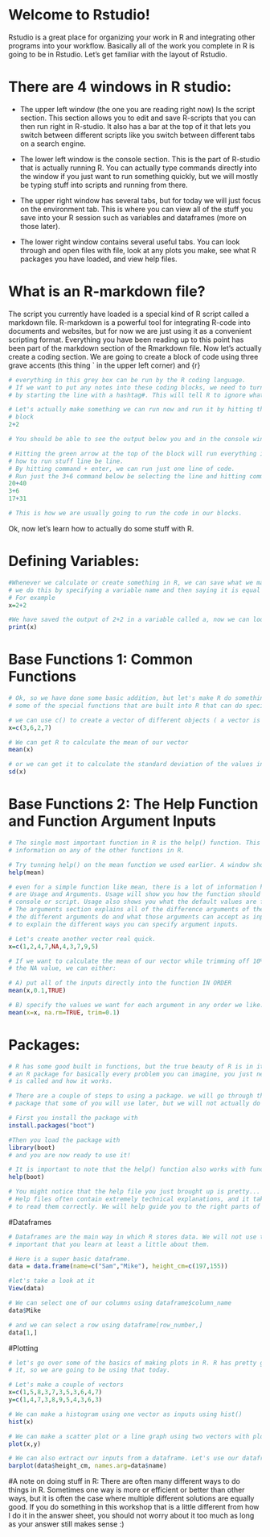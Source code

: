 # Welcome to Rstudio! 
Rstudio is a great place for organizing your work in R and integrating other programs into your workflow. Basically all of the work you complete in R is going to be in Rstudio. Let's get familiar with the layout of Rstudio.

# There are 4 windows in R studio: 
- The upper left window (the one you are reading right now) Is the script section. This section allows you to edit and save R-scripts that you can then run right in R-studio. It also has a bar at the top of it that lets you switch between different scripts like you switch between different tabs on a search engine. 

- The lower left window is the console section. This is the part of R-studio that is actually  running R. You can actually type commands directly into the window if you just want to run something quickly, but we will mostly be typing stuff into scripts and running from there.  

- The upper right window has several tabs, but for today we will just focus on the environment tab. This is where you can view all of the stuff you save into your R session such as variables and dataframes (more on those later).

- The lower right window contains several useful tabs. You can look through and open files with file, look at any plots you make, see what R packages you have loaded, and view help files. 

# What is an R-markdown file?
The script you currently have loaded is a special kind of R script called a markdown file. R-markdown is a powerful tool for integrating R-code into documents and websites, but for now we are just using it as a convenient scripting format. 
Everything you have been reading up to this point has been part of the markdown section of the Rmarkdown file. Now let's actually create a coding section. We are going to create a block of code using three grave accents (this thing ` in the upper left corner) and {r}
```r
# everything in this grey box can be run by the R coding language. 
# If we want to put any notes into these coding blocks, we need to turn them into comments 
# by starting the line with a hashtag#. This will tell R to ignore whatever else is in the line. 

# Let's actually make something we can run now and run it by hitting the green arrow at the top of the 
# block
2+2

# You should be able to see the output below you and in the console window. 
```
```r
# Hitting the green arrow at the top of the block will run everything in the block, but let's figure out 
# how to run stuff line be line. 
# By hitting command + enter, we can run just one line of code. 
# Run just the 3+6 command below be selecting the line and hitting command+enter.  
20+40
3+6
17+31

# This is how we are usually going to run the code in our blocks. 
```
Ok, now let's learn how to actually do some stuff with R. 

# Defining Variables:
```r
#Whenever we calculate or create something in R, we can save what we made as a variable to be used later.
# we do this by specifying a variable name and then saying it is equal to something we make. 
# For example
x=2+2

#We have saved the output of 2+2 in a variable called a, now we can look at the variable using print()
print(x)
```

# Base Functions 1: Common Functions
```r
# Ok, so we have done some basic addition, but let's make R do something more interesting. let's look at 
# some of the special functions that are built into R that can do special tasks. 

# we can use c() to create a vector of different objects ( a vector is like a list)
x=c(3,6,2,7)

# We can get R to calculate the mean of our vector
mean(x)

# or we can get it to calculate the standard deviation of the values in our vector.
sd(x)
```

# Base Functions 2: The Help Function and Function Argument Inputs
```r
# The single most important function in R is the help() function. This can be used to get 
# information on any of the other functions in R. 

# Try tunning help() on the mean function we used earlier. A window should pop up on the lower right
help(mean)

# even for a simple function like mean, there is a lot of information here. The most important sections 
# are Usage and Arguments. Usage will show you how the function should look when it is typed into the 
# console or script. Usage also shows you what the default values are for each argument. 
# The arguments section explains all of the difference arguments of the function. It explains to you what
# the different arguments do and what those arguments can accept as inputs. This is probably a good time 
# to explain the different ways you can specify argument inputs. 

# Let's create another vector real quick. 
x=c(1,2,4,7,NA,4,3,7,9,5)

# If we want to calculate the mean of our vector while trimming off 10% of the observations and removing 
# the NA value, we can either:

# A) put all of the inputs directly into the function IN ORDER
mean(x,0.1,TRUE)

# B) specify the values we want for each argument in any order we like.
mean(x=x, na.rm=TRUE, trim=0.1)
```

# Packages:
```r
# R has some good built in functions, but the true beauty of R is in its open-source packages. There is 
# an R package for basically every problem you can imagine, you just need to figure out what the package 
# is called and how it works.

# There are a couple of steps to using a package. we will go through these steps for the boot 
# package that some of you will use later, but we will not actually do anything with boot yet.

# First you install the package with 
install.packages("boot")

#Then you load the package with
library(boot)
# and you are now ready to use it!

# It is important to note that the help() function also works with functions from packages!
help(boot)

# You might notice that the help file you just brought up is pretty... complicated. 
# Help files often contain extremely technical explanations, and it takes practice to learn how 
# to read them correctly. We will help guide you to the right parts of the help files in the workshop
```

#Dataframes
```r
# Dataframes are the main way in which R stores data. We will not use them too much today, but it is 
# important that you learn at least a little about them. 

# Here is a super basic dataframe.
data = data.frame(name=c("Sam","Mike"), height_cm=c(197,155))

#let's take a look at it
View(data)

# We can select one of our columns using dataframe$column_name
data$Mike

# and we can select a row using dataframe[row_number,]
data[1,]
```

#Plotting 
```r
# let's go over some of the basics of making plots in R. R has pretty good plotting software built into 
# it, so we are going to be using that today.

# Let's make a couple of vectors
x=c(1,5,8,3,7,3,5,3,6,4,7)
y=c(1,4,7,3,8,9,5,4,3,6,3)

# We can make a histogram using one vector as inputs using hist()
hist(x)

# We can make a scatter plot or a line graph using two vectors with plot()
plot(x,y)

# We can also extract our inputs from a dataframe. Let's use our dataframe to make a barplot.
barplot(data$height_cm, names.arg=data$name)
```
#A note on doing stuff in R:
There are often many different ways to do things in R. Sometimes one way is more or efficient or better than other ways, but it is often the case where multiple different solutions are equally good. If you do something in this workshop that is a little different from how I do it in the answer sheet, you should not worry about it too much as long as your answer still makes sense :) 



